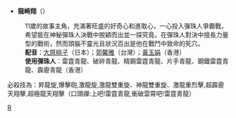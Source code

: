 {{unreferenced|time=2013-05-24T13:14:57+00:00}}
{{Infobox animanga character
| colour      = cyan
| colour text = white
| name        = 龍崎翔
| series       = 
| image        =
| imagesize    = 
| caption      = 
| japanese    = {{lang|ja|龍々崎カケル}}
| voiced by    = {{flagicon|JPN}} [[大原桃子|大原桃子]]<br/>{{flagicon|HK}} [[黃玉娟|黃玉娟]]<br/>{{flagicon|Taiwan}} [[郭馨雅|郭馨雅]]
| background ref = 
| nickname     =
| alias        = 
| age          = 11
| species      = 日本
| birthdate    = 
| zodiac       = 
| bloodtype    = 
| height       = 
| weight       = 
| nationality  = {{JPN}}
| class        = 
| occupation   = 國小生
| title        = 
| relatives    = 
}}
*'''龍崎翔'''（{{lang|ja|龍々崎カケル}}）
:11歲的故事主角，充滿著旺盛的好奇心和進取心，一心投入彈珠人爭霸戰，希望能在神秘彈珠人決戰中脫穎而出並一探究竟。在彈珠人對決中擅長力量型的戰術，然而頭腦不靈光且狀況百出是他在戰鬥中致命的死穴。
:'''配音'''：[[大原桃子|大原桃子]]（日本）；[[郭馨雅|郭馨雅]]（台灣）；[[黃玉娟|黃玉娟]]（香港）
:'''使用彈珠人'''：雷霆青龍、破碎青龍、精鋼雷霆青龍、片手青龍、鋼鐵雷霆青龍、霹靂青龍（香港）
必殺技為：昇龍旋,爆擊砲,激龍旋,激龍雙重旋、神龍雙重旋、激龍重烈擊,超霹靂天翔擊,超極龍天翔擊（口頭禪:上吧!雷霆青龍,衝破雲霄吧!雷霆青龍）

{{B-Daman}}

[[Category:彈珠人|R]]